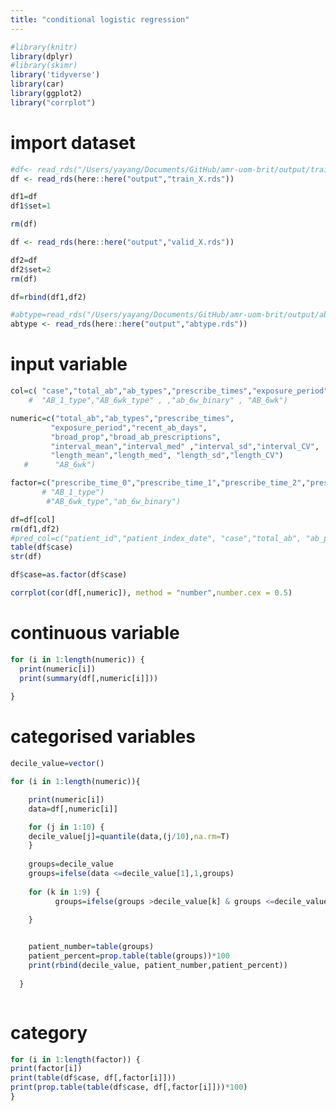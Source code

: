 ```yaml
---
title: "conditional logistic regression"
---
```


```r
#library(knitr)
library(dplyr)
#library(skimr)
library('tidyverse')
library(car)
library(ggplot2)
library("corrplot")
```

# import dataset
```r
#df<- read_rds("/Users/yayang/Documents/GitHub/amr-uom-brit/output/train_X.rds")
df <- read_rds(here::here("output","train_X.rds"))

df1=df
df1$set=1

rm(df)

df <- read_rds(here::here("output","valid_X.rds"))

df2=df
df2$set=2
rm(df)

df=rbind(df1,df2)

#abtype=read_rds("/Users/yayang/Documents/GitHub/amr-uom-brit/output/abtype.rds")
abtype <- read_rds(here::here("output","abtype.rds"))
```

# input variable
```r
col=c( "case","total_ab","ab_types","prescribe_times","exposure_period","recent_ab_days", "broad_prop" ,"broad_ab_prescriptions","interval_mean","interval_sd","interval_CV","length_mean", "length_sd","length_CV","prescribe_time_0","prescribe_time_1","prescribe_time_2","prescribe_time_3","interval_med" ,"length_med")
    #  "AB_1_type","AB_6wk_type" , ,"ab_6w_binary" , "AB_6wk")

numeric=c("total_ab","ab_types","prescribe_times",
         "exposure_period","recent_ab_days", 
         "broad_prop","broad_ab_prescriptions",
         "interval_mean","interval_med" ,"interval_sd","interval_CV",
         "length_mean","length_med", "length_sd","length_CV")
   #      "AB_6wk")

factor=c("prescribe_time_0","prescribe_time_1","prescribe_time_2","prescribe_time_3")
       # "AB_1_type")
        #"AB_6wk_type","ab_6w_binary")

df=df[col]
rm(df1,df2)
#pred_col=c("patient_id","patient_index_date", "case","total_ab", "ab_prescriptions","ab_types","prescribe_times","exposure_period","recent_ab_days", "broad_prop" ,"broad_ab_prescriptions","interval_mean","interval_sd","interval_CV","length_mean", "length_sd", "length_CV","prescribe_time_0","prescribe_time_1","prescribe_time_2","prescribe_time_3",col,"AB_1_type","AB_6wk_type" ,"interval_med" ,"length_med" ,"ab_6w_binary" , "AB_6wk")
table(df$case)
str(df)

df$case=as.factor(df$case)
```


```r
corrplot(cor(df[,numeric]), method = "number",number.cex = 0.5)
```
# continuous variable
```r
for (i in 1:length(numeric)) {
  print(numeric[i])
  print(summary(df[,numeric[i]]))
  
}
```

# categorised variables 
```r
decile_value=vector()

for (i in 1:length(numeric)){

    print(numeric[i])
    data=df[,numeric[i]]

    for (j in 1:10) {
    decile_value[j]=quantile(data,(j/10),na.rm=T)
    }
    
    groups=decile_value
    groups=ifelse(data <=decile_value[1],1,groups)
    
    for (k in 1:9) {
          groups=ifelse(groups >decile_value[k] & groups <=decile_value[k+1],k+1,groups) 

    }

    
    patient_number=table(groups)
    patient_percent=prop.table(table(groups))*100
    print(rbind(decile_value, patient_number,patient_percent))
  
  }



```

# category
```r
for (i in 1:length(factor)) {
print(factor[i])  
print(table(df$case, df[,factor[i]]))
print(prop.table(table(df$case, df[,factor[i]]))*100)
}

```

